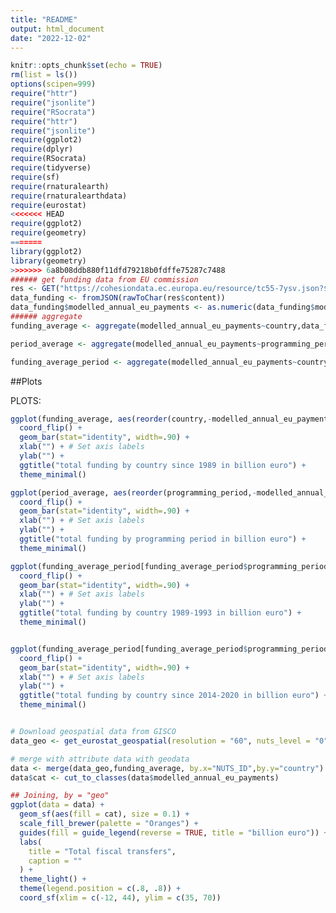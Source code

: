 ```yaml
---
title: "README"
output: html_document
date: "2022-12-02"
---
```


```r
knitr::opts_chunk$set(echo = TRUE)
rm(list = ls())
options(scipen=999)
require("httr")
require("jsonlite")
require("RSocrata")
require("httr")
require("jsonlite")
require(ggplot2)
require(dplyr)
require(RSocrata)
require(tidyverse)
require(sf)
require(rnaturalearth)
require(rnaturalearthdata)
require(eurostat)
<<<<<<< HEAD
require(ggplot2)
require(geometry)
=======
library(ggplot2)
library(geometry)
>>>>>>> 6a8b08ddb880f11dfd79218b0fdffe75287c7488
###### get funding data from EU commission
res <- GET("https://cohesiondata.ec.europa.eu/resource/tc55-7ysv.json?$limit=80000")
data_funding <- fromJSON(rawToChar(res$content))
data_funding$modelled_annual_eu_payments <- as.numeric(data_funding$modelled_annual_eu_payments)/1000000000
###### aggregate 
funding_average <- aggregate(modelled_annual_eu_payments~country,data_funding,sum)

period_average <- aggregate(modelled_annual_eu_payments~programming_period,data_funding,sum)

funding_average_period <- aggregate(modelled_annual_eu_payments~country+programming_period,data_funding,sum)

```

##Plots

PLOTS:

```r

ggplot(funding_average, aes(reorder(country,-modelled_annual_eu_payments),modelled_annual_eu_payments )) +
  coord_flip() +
  geom_bar(stat="identity", width=.90) + 
  xlab("") + # Set axis labels
  ylab("") + 
  ggtitle("total funding by country since 1989 in billion euro") + 
  theme_minimal()

ggplot(period_average, aes(reorder(programming_period,-modelled_annual_eu_payments),modelled_annual_eu_payments )) +
  coord_flip() +
  geom_bar(stat="identity", width=.90) + 
  xlab("") + # Set axis labels
  ylab("") + 
  ggtitle("total funding by programming period in billion euro") + 
  theme_minimal()

ggplot(funding_average_period[funding_average_period$programming_period=="1989-1993",], aes(reorder(country,-modelled_annual_eu_payments),modelled_annual_eu_payments )) +
  coord_flip() +
  geom_bar(stat="identity", width=.90) + 
  xlab("") + # Set axis labels
  ylab("") + 
  ggtitle("total funding by country 1989-1993 in billion euro") + 
  theme_minimal()


ggplot(funding_average_period[funding_average_period$programming_period=="2014-2020",], aes(reorder(country,-modelled_annual_eu_payments),modelled_annual_eu_payments )) +
  coord_flip() +
  geom_bar(stat="identity", width=.90) + 
  xlab("") + # Set axis labels
  ylab("") + 
  ggtitle("total funding by country since 2014-2020 in billion euro") + 
  theme_minimal()


# Download geospatial data from GISCO
data_geo <- get_eurostat_geospatial(resolution = "60", nuts_level = "0", year = 2021)

# merge with attribute data with geodata
data <- merge(data_geo,funding_average, by.x="NUTS_ID",by.y="country")
data$cat <- cut_to_classes(data$modelled_annual_eu_payments)

## Joining, by = "geo"
ggplot(data = data) +
  geom_sf(aes(fill = cat), size = 0.1) +
  scale_fill_brewer(palette = "Oranges") +
  guides(fill = guide_legend(reverse = TRUE, title = "billion euro")) +
  labs(
    title = "Total fiscal transfers",
    caption = ""
  ) +
  theme_light() +
  theme(legend.position = c(.8, .8)) +
  coord_sf(xlim = c(-12, 44), ylim = c(35, 70))

```

